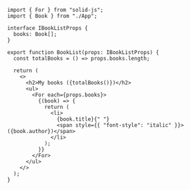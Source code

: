 ```tsx
import { For } from "solid-js";
import { Book } from "./App";

interface IBookListProps {
  books: Book[];
}

export function BookList(props: IBookListProps) {
  const totalBooks = () => props.books.length;

  return (
    <>
      <h2>My books ({totalBooks()})</h2>
      <ul>
        <For each={props.books}>
          {(book) => {
            return (
              <li>
                {book.title}{" "}
                <span style={{ "font-style": "italic" }}>({book.author})</span>
              </li>
            );
          }}
        </For>
      </ul>
    </>
  );
}
```
